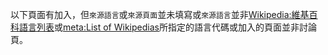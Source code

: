 {{tracking cat|text=These pages use the {{tl|translated page}} tag incorrectly. The tag must specify the '''original language code''' and '''original source''', and should be placed on an article's talk page, not on the article itself.}}
{{empty category}}
{{hiddencat}}
以下頁面有加入{{tl|translated page}}，但<code>來源語言</code>或<code>來源頁面</code>並未填寫或<code>來源語言</code>並非[[Wikipedia:維基百科語言列表|Wikipedia:維基百科語言列表]]或[[meta:List_of_Wikipedias|meta:List of Wikipedias]]所指定的語言代碼或加入{{tl|translated page}}的頁面並非討論頁。